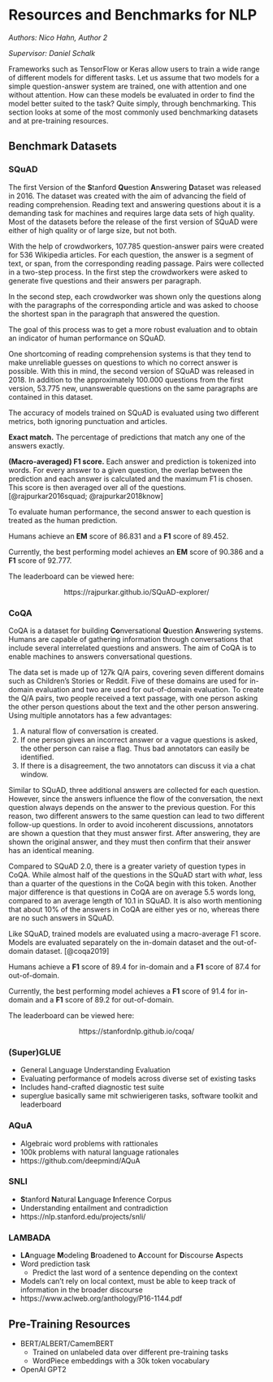 # Resources and Benchmarks for NLP

*Authors: Nico Hahn, Author 2*

*Supervisor: Daniel Schalk*


Frameworks such as TensorFlow or Keras allow users to train a wide range of different models for different tasks. Let us assume that two models for a simple question-answer system are trained, one with attention and one without attention. How can these models be evaluated in order to find the model better suited to the task? Quite simply, through benchmarking. This section looks at some of the most commonly used benchmarking datasets and at pre-training resources.

## Benchmark Datasets
### SQuAD
The first Version of the **S**tanford **Qu**estion **A**nswering **D**ataset was released in 2016. The dataset was created with the aim of advancing the field of reading comprehension. Reading text and answering questions about it is a demanding task for machines and requires large data sets of high quality. Most of the datasets before the release of the first version of SQuAD were either of high quality or of large size, but not both.  
  
With the help of crowdworkers, 107.785 question-answer pairs were created for 536 Wikipedia articles. For each question, the answer is a segment of text, or span, from the corresponding reading passage. 
Pairs were collected in a two-step process. In the first step the crowdworkers were asked to generate five questions and their answers per paragraph.  
  
In the second step, each crowdworker was shown only the questions along with the paragraphs of the corresponding article and was asked to choose the shortest span in the paragraph that answered the question.  
  
The goal of this process was to get a more robust evaluation and to obtain an indicator of human performance on SQuAD.  
  
One shortcoming of reading comprehension systems is that they tend to make unreliable guesses on questions to which no correct answer is possible. With this in mind, the second version of SQuAD was released in 2018. In addition to the approximately 100.000 questions from the first version, 53.775 new, unanswerable questions on the same paragraphs are contained in this dataset.  
  

The accuracy of models trained on SQuAD is evaluated using two different metrics, both ignoring punctuation and articles.  
  
**Exact match.** The percentage of predictions that match any one of the answers exactly.  
  
**(Macro-averaged) F1 score.** Each answer and prediction is tokenized into words. For every answer to a given question, the overlap between the prediction and each answer is calculated and the maximum F1 is chosen. This score is then averaged over all of the questions. [@rajpurkar2016squad; @rajpurkar2018know]  
  
To evaluate human performance, the second answer to each question is treated as the human prediction.  
  
Humans achieve an **EM** score of 86.831 and a **F1** score of 89.452.  
  
Currently, the best performing model achieves an **EM** score of 90.386 and a **F1** score of 92.777.  
  
The leaderboard can be viewed here:   
  
<center target="_blank">https://rajpurkar.github.io/SQuAD-explorer/ </center>

### CoQA
CoQA is a dataset for building **Co**nversational **Q**uestion **A**nswering systems. Humans are capable of gathering information through conversations that include several interrelated questions and answers. The aim of CoQA is to enable machines to answers conversational questions.  
  
The data set is made up of 127k Q/A pairs, covering seven different domains such as Children's Stories or Reddit. Five of these domains are used for in-domain evaluation and two are used for out-of-domain evaluation. To create the Q/A pairs, two people received a text passage, with one person asking the other person questions about the text and the other person answering. Using multiple annotators has a few advantages:

1. A natural flow of conversation is created.
2. If one person gives an incorrect answer or a vague questions is asked, the other person can raise a flag. Thus bad annotators can easily be identified.
3. If there is a disagreement, the two annotators can discuss it via a chat window.

Similar to SQuAD, three additional answers are collected for each question. However, since the answers influence the flow of the conversation, the next question always depends on the answer to the previous question. For this reason, two different answers to the same question can lead to two different follow-up questions. In order to avoid incoherent discussions, annotators are shown a question that they must answer first. After answering, they are shown the original answer, and they must then confirm that their answer has an identical meaning.  

Compared to SQuAD 2.0, there is a greater variety of question types in CoQA. While almost half of the questions in the SQuAD start with *what*, less than a quarter of the questions in the CoQA begin with this token. Another major difference is that questions in CoQA are on average 5.5 words long, compared to an average length of 10.1 in SQuAD. It is also worth mentioning that about 10% of the answers in CoQA are either yes or no, whereas there are no such answers in SQuAD.   
  
Like SQuAD, trained models are evaluated using a macro-average F1 score. Models are evaluated separately on the in-domain dataset and the out-of-domain dataset. [@coqa2019]  
  
Humans achieve a **F1** score of 89.4 for in-domain and a **F1** score of 87.4 for out-of-domain.  
  
Currently, the best performing model achieves a **F1** score of 91.4 for in-domain and a **F1** score of 89.2 for out-of-domain.  
  
The leaderboard can be viewed here:   
  
<center target="_blank">https://stanfordnlp.github.io/coqa/ </center>

### (Super)GLUE
- General Language Understanding Evaluation
- Evaluating performance of models across diverse set of existing tasks
- Includes hand-crafted diagnostic test suite
- superglue basically same mit schwierigeren tasks, software toolkit and leaderboard

### AQuA
- Algebraic word problems with rattionales
- 100k problems with natural language rationales
- https://github.com/deepmind/AQuA

### SNLI
- **S**tanford **N**atural **L**anguage **I**nference Corpus
- Understanding entailment and contradiction
- https://nlp.stanford.edu/projects/snli/

### LAMBADA 
- **LA**nguage **M**odeling **B**roadened to **A**ccount for **D**iscourse **A**spects
- Word prediction task
  - Predict the last word of a sentence depending on the context
- Models can't rely on local context, must be able to keep track of information in the broader discourse
- https://www.aclweb.org/anthology/P16-1144.pdf

## Pre-Training Resources
- BERT/ALBERT/CamemBERT
  - Trained on unlabeled data over different pre-training tasks
  - WordPiece embeddings with a 30k token vocabulary
- OpenAI GPT2